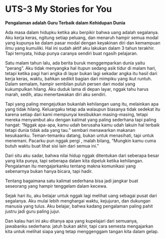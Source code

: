 # UTS-3 My Stories for You

**Pengalaman adalah Guru Terbaik dalam Kehidupan Dunia**


Ada masa dalam hidupku ketika aku berpikir bahwa uang adalah segalanya. Aku kerja keras, ngitung setiap peluang, dan menaruh hampir semua modal yang kupunya ke dalam pasar modal dengan keyakinan diri dan kemampuan ilmu yang kumuliki. Hal ini sudah aktif aku lakukan dalam 3 tahun terakhir. Tapi ternyata, hidup punya caranya sendiri buat ngasih pelajaran.

Satu malam tahun lalu, ada berita buruk menggemparkan dunia yaitu "perang". Aku tidak menyangka hal itupun sedang asik tidur di malam hari, tetapi ketika pagi hari angka di layar bukan lagi sekadar angka itu hasil dari kerja keras, waktu, bahkan sedikit bagian dari mimpiku yang ikut runtuh. Dalam semalam, hampir sembilan puluh persen dari modal yang kukumpulkan hilang. Aku duduk lama di depan layar, nggak tahu harus marah, sedih, atau menertawakan diri aku sendiri.

Tapi yang paling mengejutkan bukanlah kehilangan uang itu, melainkan apa yang tidak hilang.
Keluargaku tetap ada walaupun biasanya tidak sedekat itu karena setiap dari kami mempunyai kesibukkan masing-masing, tetapi mereka menyambut aku dengan kalimat yang paling sederhana tapi paling hangat: “Nggak apa-apa, kamu udah berusaha kamu udah lakuin hal terbaik tetapi dunia tidak ada yang tau.” sembari menawarkan makanan kesukaanku.
Teman-temanku datang, bukan untuk menasihati, tapi untuk menemani.
Pacarku pun nggak pergi , malah bilang, “Mungkin kamu cuma butuh waktu buat lihat sisi lain dari semua ini.”

Dari situ aku sadar, bahwa nilai hidup nggak ditentukan dari seberapa besar yang kita punya, tapi seberapa dalam kita dipeluk ketika kehilangan.
Pengalaman itu mengajarkanku tentang makna komunikasi yang sebenarnya bukan hanya bicara, tapi hadir.
    
Tentang bagaimana satu kalimat sederhana bisa jadi jangkar buat seseorang yang hampir tenggelam dalam kecewa.

Sejak hari itu, aku belajar untuk nggak lagi melihat uang sebagai pusat dari segalanya. Aku mulai lebih menghargai waktu, kejujuran, dan dukungan manusia yang tulus. Aku belajar, bahwa kadang pengalaman paling pahit justru jadi guru paling jujur.

Dan kalau hari ini aku ditanya apa yang kupelajari dari semuanya, jawabanku sederhana:
jatuh bukan akhir, tapi cara semesta mengajarkan kita untuk melihat siapa yang tetap menggenggam tangan kita dalam gelap. 